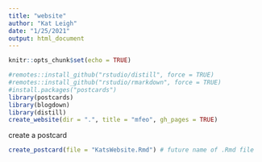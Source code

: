 ```yaml
---
title: "website"
author: "Kat Leigh"
date: "1/25/2021"
output: html_document
---
```


```r
knitr::opts_chunk$set(echo = TRUE)

#remotes::install_github("rstudio/distill", force = TRUE)
#remotes::install_github("rstudio/rmarkdown", force = TRUE)
#install.packages("postcards")
library(postcards)
library(blogdown)
library(distill)
create_website(dir = ".", title = "mfeo", gh_pages = TRUE)

```
create a postcard
```r
create_postcard(file = "KatsWebsite.Rmd") # future name of .Rmd file

```

